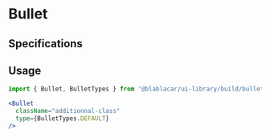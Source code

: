 

<Meta title="Widgets|Bullet" />

# **Bullet**

<Preview>
  <Story name="Default">
    <Bullet
      className="custom-class"
      type={BulletTypes.DEFAULT}
    />
  </Story>
</Preview>

## Specifications

## Usage

```jsx
import { Bullet, BulletTypes } from '@blablacar/ui-library/build/bullet'

<Bullet
  className="additionnal-class"
  type={BulletTypes.DEFAULT}
/>
```

<Props of={Bullet} />
